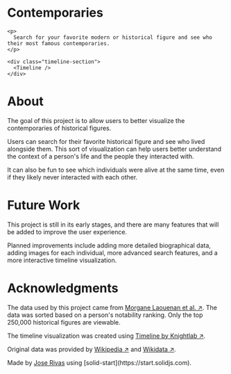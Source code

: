 
<div class="page-container">
    <h1 id="timeline">Contemporaries</h1>

    <p>
      Search for your favorite modern or historical figure and see who their most famous contemporaries.
    </p>

    <div class="timeline-section">
      <Timeline />
    </div> 
</div>

<div class="page-container">
  <h1 id="about">About</h1>
  <p>
    The goal of this project is to allow users to better visualize the contemporaries of historical figures.        
  </p>
  <p>
    Users can search for their favorite historical figure and see who lived alongside them. This sort of visualization can help users better understand the context of a person's life and the people they interacted with.
  </p>
  <p>
    It can also be fun to see which individuals were alive at the same time, even if they likely never interacted with each other.
  </p>
</div>

<div class="page-container">
  <h1 id="future-work">Future Work</h1>
  <p>
    This project is still in its early stages, and there are many features that will be added to improve the user experience.
  </p>

  <p>
    Planned improvements include adding more detailed biographical data, adding images for each individual, more advanced search features, and a more interactive timeline visualization.
  </p>
</div>

<div class="page-container">
  <h1 id="acknowledgements">Acknowledgments</h1>
  <p>
    The data used by this project came from <a href="https://www.nature.com/articles/s41597-022-01369-4" target="_blank" rel="noopener">Morgane Laouenan et al. &#8599;</a>. The data was sorted based on a person's notability ranking. Only the top 250,000 historical figures are viewable.
  </p>
  <p>
    The timeline visualization was created using <a href="https://timeline.knightlab.com/" target="_blank" rel="noopener">Timeline by Knightlab &#8599;</a>.
  </p>
  <p>
    Original data was provided by <a href="https://www.wikipedia.org/" target="_blank" rel="noopener">Wikipedia &#8599;</a> and <a href="https://www.wikidata.org/" target="_blank" rel="noopener">Wikidata &#8599;</a>.
  </p>
  <p>
    Made by <a href="https://www.rotios.dev/">Jose Rivas</a> using [solid-start](https://start.solidjs.com).
  </p>
</div>